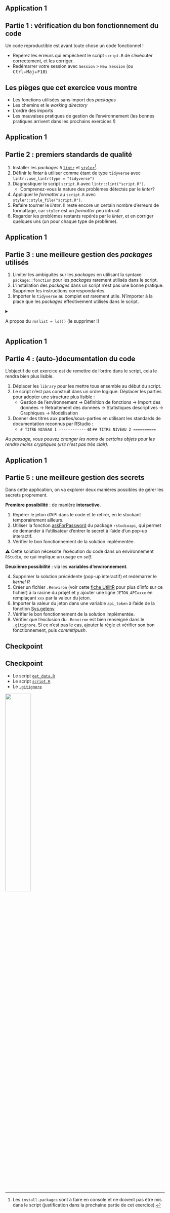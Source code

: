 ## Application 1 {.smaller}

:::{.callout-tip collapse="true" icon=false}
## Partie 1 : vérification du bon fonctionnement du code

Un code reproductible est avant toute chose un code fonctionnel !

* Repérez les erreurs qui empêchent le script `script.R` de s’exécuter correctement, et les corriger.
* Redémarrer votre session avec `Session` > `New Session` (ou <kbd>Ctrl</kbd>+<kbd>Maj</kbd>+<kbd>F10</kbd>)

:::

:::{.callout-important collapse="true"}
## Les pièges que cet exercice vous montre

:::: {.nonincremental}
- Les fonctions utilisées sans import des _packages_
- Les chemins et le _working directory_
- L'ordre des imports
- Les mauvaises pratiques de gestion de l'environnement (les bonnes pratiques arrivent dans les prochains exercices !)
::::

:::


## Application 1 {.smaller}

:::{.callout-tip collapse="true" icon=false}
## Partie 2 : premiers standards de qualité

::: {.nonincremental}
1. Installer les _packages_ `R` [`lintr`](https://github.com/r-lib/lintr) et [`styler`](https://github.com/r-lib/styler)[^install].
2. Définir le _linter_ à utiliser comme étant de type `tidyverse` avec `lintr::use_lintr(type = "tidyverse")`
3. Diagnostiquer le script `script.R` avec `lintr::lint("script.R")`.
    + Comprenez-vous la nature des problèmes détectés par le _linter_?
4. Appliquer le _formatter_ au `script.R` avec `styler::style_file("script.R")`.
5. Refaire tourner le _linter_. Il reste encore un certain nombre d'erreurs de formattage, car `styler` est un _formatter_ peu intrusif.
6. Regarder les problèmes restants repérés par le _linter_, et en corriger quelques uns (un pour chaque type de problème).
:::

:::

[^install]: Les `install.packages` sont à faire en console et ne doivent pas être mis dans le script (justification dans la prochaine partie de cet exercice). 

## Application 1 {.smaller}

:::{.callout-tip collapse="true" icon=false}
## Partie 3 : une meilleure gestion des *packages* utilisés

::: {.nonincremental}
1. Limiter les ambiguités sur les *packages* en utilisant la syntaxe `package::fonction` pour les *packages* rarement utilisés dans le script.
2. L'installation des *packages* dans un script n'est pas une bonne pratique. Supprimer les instructions correspondantes.
3. Importer le `tidyverse` au complet est rarement utile. N'importer à la place que les *packages* effectivement utilisés dans le script.

<details>
<summary>

A propos du `rm(list = ls())` (le supprimer !)

</summary>

Cette commande est une mauvaise pratique. 

On la retrouve encore dans trop de scripts car elle est utilisée pour de mauvaises raisons. Elle ne remets pas à 0 votre environnement: elle supprime juste les données de celui-ci, sans toucher au reste (packages importés, etc.).

Il vaut mieux gérer cela en changeant les options de {{< fa brands r-project >}} puis redémarrer la session {{< fa brands r-project >}} (<kbd>CTRL</kbd>+<kbd>SHIFT</kbd>+<kbd>F10</kbd>)

![](img/rdata-setup.png)


</details>

:::

:::

## Application 1 {.smaller}

:::{.callout-tip collapse="true" icon=false}
## Partie 4 : (auto-)documentation du code

::: {.nonincremental}

L'objectif de cet exercice est de remettre de l'ordre dans le script, cela le rendra bien plus lisible.

1. Déplacer les `library` pour les mettre tous ensemble au début du script.
2. Le script n'est pas construit dans un ordre logique. Déplacer les parties 
pour adopter une structure plus lisible : 
    + Gestion de l'environnement -> Définition de fonctions -> Import des données -> Retraitement des données -> Statistiques descriptives -> Graphiques -> Modélisation
3. Donner des titres aux parties/sous-parties en utilisant les standards de documentation reconnus par RStudio :
    + `# TITRE NIVEAU 1 ------------` et `## TITRE NIVEAU 2 ==========`

_Au passage, vous pouvez changer les noms de certains objets pour les rendre moins cryptiques (`df3` n'est pas très clair)._
:::

:::

## Application 1 {.smaller}

:::{.callout-tip collapse="true" icon=false}
## Partie 5 : une meilleure gestion des [secrets]{.orange}

::: {.nonincremental}
Dans cette application, on va explorer deux manières possibles de gérer les secrets proprement.

**Première possibilité** : de manière **interactive**.

1. Repérer le jeton d'API dans le code et le retirer, en le stockant temporairement ailleurs.
2. Utiliser la fonction [askForPassword](https://rdrr.io/cran/rstudioapi/man/askForPassword.html) du package `rstudioapi`, qui permet de demander à l'utilisateur d'entrer le secret à l'aide d'un pop-up interactif. 
3. Vérifier le bon fonctionnement de la solution implémentée.

⚠️ Cette solution nécessite l'exécution du code dans un environnement `RStudio`, ce qui implique un usage en *self*.

**Deuxième possibilité** : via les **variables d'environnement**.

4. Supprimer la solution précédente (pop-up interactif) et redémarrer le *kernel R*
5. Créer un fichier `.Renviron` (voir cette [fiche UtilitR](https://book.utilitr.org/01_R_Insee/Fiche-personnaliser-R.html#le-fichier-.renviron) pour plus d'info sur ce fichier) à la racine du projet et y ajouter une ligne `JETON_API=xxx` en remplaçant `xxx` par la valeur du jeton. 
6. Importer la valeur du jeton dans une variable `api_token` à l'aide de la fonction [Sys.getenv](https://www.rdocumentation.org/packages/base/versions/3.6.2/topics/Sys.getenv).
7. Vérifier le bon fonctionnement de la solution implémentée.
8. Vérifier que l'exclusion du `.Renviron` est bien renseigné dans le `.gitignore`. Si ce n'est pas le cas, ajouter la règle et vérifier son bon fonctionnement, puis *commit*/*push*.
:::

:::

## Checkpoint

::: {.callout-caution .noincremental}
## Checkpoint

* Le script [`get_data.R`](https://raw.githubusercontent.com/InseeFrLab/formation-bonnes-pratiques-exo-correction/refs/tags/appli1/get_data.R)
* Le script [`script.R`](https://raw.githubusercontent.com/InseeFrLab/formation-bonnes-pratiques-exo-correction/refs/tags/appli1/script.R)
* Le [`.gitignore`](https://raw.githubusercontent.com/InseeFrLab/formation-bonnes-pratiques-exo-correction/refs/tags/appli1/.gitignore)

![](checkpoint.jpg){width=40% fig-align="center"}

:::

